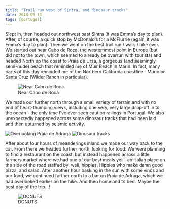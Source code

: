 ```yaml
---
title: "Trail run west of Sintra, and dinosaur tracks"
date: 2018-05-13
tags: [portugal]
---
```


Slept in, then headed out northwest past Sintra (it was Emma’s day to plan). After, of course, a quick stop by McDonald’s for a McFlurrie (again, it was Emma’s day to plan). Then we went on the best trail run / walk / hike ever. We started out near Cabo de Roca, the westernmost point in Europe (but did not to the town, which seemed to already be overrun with tourists) and headed North up the coast to Praia de Ursa, a gorgeous (and seemingly semi-nude) beach that reminded me of Muir Beach in Marin. In fact, many parts of this day reminded me of the Northern California coastline - Marin or Santa Cruz (Wilder Ranch in particular).

![Near Cabo de Roca](/img/portugal/image21.jpg)

We made our further north through a small variety of terrain and with no end of heart-thumping views, including one very, very large drop-off in to the ocean - the only time I’ve ever seen caution railings in Portugal. We also unexpectedly happened across some dinosaur tracks that had been laid and then upturned by seismic activity.

![Overlooking Praia de Adraga](/img/portugal/image7.jpg)
![Dinosaur tracks](/img/portugal/image20.jpg)

After about four hours of meanderings inland we made our way back to the car. From there we headed further north, looking for food. We were planning to find a restaurant on the coast, but instead happened across a little farmers market where we had one of our best meals yet - an italian place on the side of the road staffed by, well, hippies. Hippies who make damn good pizza, and salad. After another hour basking in the sun with some vinos and our food, we continued further north to a bar on Praia de Adraga, which we had overlooked earlier on the hike. And then home and to bed. Maybe the best day of the trip…!

![DONUTS](/img/portugal/image17.jpg)
